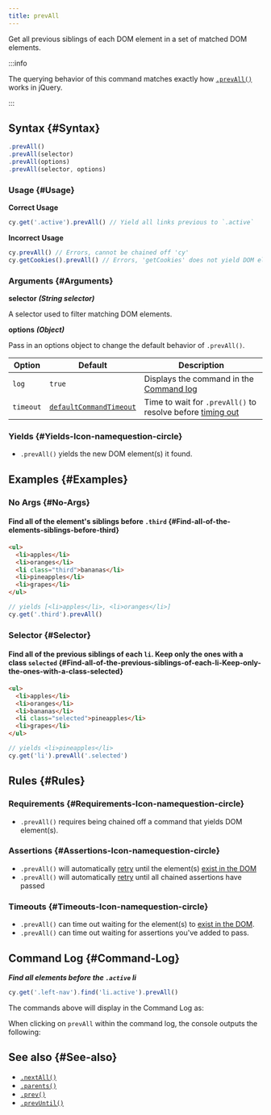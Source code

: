 ```yaml
---
title: prevAll
---
```


Get all previous siblings of each DOM element in a set of matched DOM elements.

:::info

The querying behavior of this command matches exactly how
[`.prevAll()`](http://api.jquery.com/prevAll) works in jQuery.

:::

## Syntax {#Syntax}

```javascript
.prevAll()
.prevAll(selector)
.prevAll(options)
.prevAll(selector, options)
```

### Usage {#Usage}

**<Icon name="check-circle" color="green" /> Correct Usage**

```javascript
cy.get('.active').prevAll() // Yield all links previous to `.active`
```

**<Icon name="exclamation-triangle" color="red" /> Incorrect Usage**

```javascript
cy.prevAll() // Errors, cannot be chained off 'cy'
cy.getCookies().prevAll() // Errors, 'getCookies' does not yield DOM element
```

### Arguments {#Arguments}

**<Icon name="angle-right" /> selector** **_(String selector)_**

A selector used to filter matching DOM elements.

**<Icon name="angle-right" /> options** **_(Object)_**

Pass in an options object to change the default behavior of `.prevAll()`.

| Option    | Default                                                              | Description                                                                              |
| --------- | -------------------------------------------------------------------- | ---------------------------------------------------------------------------------------- |
| `log`     | `true`                                                               | Displays the command in the [Command log](/guides/core-concepts/cypress-app#Command-Log) |
| `timeout` | [`defaultCommandTimeout`](/guides/references/configuration#Timeouts) | Time to wait for `.prevAll()` to resolve before [timing out](#Timeouts)                  |

### Yields [<Icon name="question-circle"/>](/guides/core-concepts/introduction-to-cypress#Subject-Management) {#Yields-Icon-namequestion-circle}

- `.prevAll()` yields the new DOM element(s) it found.

## Examples {#Examples}

### No Args {#No-Args}

#### Find all of the element's siblings before `.third` {#Find-all-of-the-elements-siblings-before-third}

```html
<ul>
  <li>apples</li>
  <li>oranges</li>
  <li class="third">bananas</li>
  <li>pineapples</li>
  <li>grapes</li>
</ul>
```

```javascript
// yields [<li>apples</li>, <li>oranges</li>]
cy.get('.third').prevAll()
```

### Selector {#Selector}

#### Find all of the previous siblings of each `li`. Keep only the ones with a class `selected` {#Find-all-of-the-previous-siblings-of-each-li-Keep-only-the-ones-with-a-class-selected}

```html
<ul>
  <li>apples</li>
  <li>oranges</li>
  <li>bananas</li>
  <li class="selected">pineapples</li>
  <li>grapes</li>
</ul>
```

```javascript
// yields <li>pineapples</li>
cy.get('li').prevAll('.selected')
```

## Rules {#Rules}

### Requirements [<Icon name="question-circle"/>](/guides/core-concepts/introduction-to-cypress#Chains-of-Commands) {#Requirements-Icon-namequestion-circle}

- `.prevAll()` requires being chained off a command that yields DOM
element(s).

### Assertions [<Icon name="question-circle"/>](/guides/core-concepts/introduction-to-cypress#Assertions) {#Assertions-Icon-namequestion-circle}

- `.prevAll()` will automatically
[retry](/guides/core-concepts/retry-ability) until the element(s)
[exist in the DOM](/guides/core-concepts/introduction-to-cypress#Default-Assertions)</li><li>`.prevAll()`
will automatically [retry](/guides/core-concepts/retry-ability) until all
chained assertions have passed

### Timeouts [<Icon name="question-circle"/>](/guides/core-concepts/introduction-to-cypress#Timeouts) {#Timeouts-Icon-namequestion-circle}

- `.prevAll()` can time out waiting for the element(s) to
[exist in the DOM](/guides/core-concepts/introduction-to-cypress#Default-Assertions).</li><li>`.prevAll()`
can time out waiting for assertions you've added to pass.

## Command Log {#Command-Log}

**_Find all elements before the `.active` li_**

```javascript
cy.get('.left-nav').find('li.active').prevAll()
```

The commands above will display in the Command Log as:

<DocsImage src="/img/api/prevall/find-all-previous-elements-with-optional-selector.png" alt="Command Log prevAll" ></DocsImage>

When clicking on `prevAll` within the command log, the console outputs the
following:

<DocsImage src="/img/api/prevall/console-log-all-previous-elements-traversed.png" alt="Console Log prevAll" ></DocsImage>

## See also {#See-also}

- [`.nextAll()`](/api/commands/nextall)
- [`.parents()`](/api/commands/parents)
- [`.prev()`](/api/commands/prev)
- [`.prevUntil()`](/api/commands/prevuntil)
